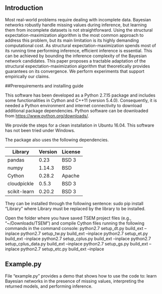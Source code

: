 ## Introduction

Most real-world problems require dealing with incomplete data. Bayesian networks robustly handle missing values during inference, but learning them from incomplete datasets is not straightforward. Using the structural expectation-maximization algorithm is the most common approach to address this problem, but its main limitation is its highly demanding computational cost. As structural expectation-maximization spends most of its running time performing inference, efficient inference is essential. This can be achieved by bounding the inference complexity of the Bayesian network candidates.  This paper proposes a tractable adaptation of the structural expectation-maximization algorithm that theoretically provides guarantees on its convergence. We perform experiments that support empirically our claims.

##Prerequirements and installing guide

This software has been developed as a Python 2.7.15 package and includes some functionalities in Cython and C++11 (version 5.4.0). Consequently, it is needed a Python environment and internet connectivity to download additional package dependencies. Python software can be downloaded from <https://www.python.org/downloads/>.

We provide the steps for a clean installation in Ubuntu 16.04. This software has not been tried under Windows.

The package also uses the following dependencies. 

|Library     |Version|License|
|------------|-------|-------|
| pandas     |   0.23|  BSD 3|
|  numpy     | 1.14.3|    BSD|
| Cython     | 0.28.2| Apache|
|cloudpickle |  0.5.3|  BSD 3|
|scikit-learn| 0.20.2|  BSD 3|


They can be installed through the following sentence:
sudo pip install "Library"
where Library must be replaced by the library to be installed.

Open the folder where you have saved TSEM project files (e.g., "~/Downloads/TSEM") and compile Cython files running the following commands in the command console:
python2.7 setup_dt.py build_ext --inplace
python2.7 setup_tw.py build_ext --inplace
python2.7 setup_et.py build_ext --inplace
python2.7 setup_cplus.py build_ext --inplace
python2.7 setup_cplus_data.py build_ext --inplace
python2.7 setup_gs.py build_ext --inplace
python2.7 setup_etc.py build_ext --inplace

## Example.py

File "example.py" provides a demo that shows how to use the code to: learn Bayesian networks in the presence of missing values, interpreting the returned models, and performing inference. 
